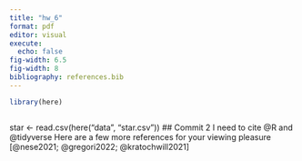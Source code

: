 ```yaml
---
title: "hw_6"
format: pdf
editor: visual
execute: 
  echo: false
fig-width: 6.5
fig-width: 8
bibliography: references.bib
---
```


```r
library(here)

```

```r
```
star <- read.csv(here("data", "star.csv"))
## Commit 2
I need to cite @R and @tidyverse
Here are a few more references for your viewing pleasure [@nese2021; @gregori2022; @kratochwill2021]